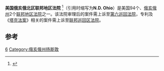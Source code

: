 {{Infobox U.S. district court
|district name =  美国俄亥俄北区联邦地区法院
|abbrev =  N.D. Ohio
|appeals to = 第六巡回
|map image name = 
|map image width = 200
|map image caption = 
|seal = 
|seal size = 160
|established = 1855年2月10日 
|judges assigned = 11
|chief judge = Solomon Oliver, Jr.
|official site = http://www.ohnd.uscourts.gov
}}

'''美国俄亥俄北区联邦地区法院''' <ref name="中文名参考">{{cite web | url=http://cn.cietac.org/magzine/87-10.shtml | title=中文名参考 | accessdate=2013-08-08 }}</ref>（引用时缩写为'''N.D. Ohio'''）是美国94个、[[俄亥俄州|俄亥俄州]]2个[[联邦地区法院|联邦地区法院]]之一。该法院审理后的案件需上诉至[[美国联邦第六巡回上诉法院|第六巡回法院]]，专利及《[[塔克法案|塔克法案]]》相关的案件需上诉至[[联邦巡回区法院|联邦巡回区法院]]。

==参考==
{{reflist}}
{{联邦地区法院}}

[[Category:美国联邦地区法院|6]]
[[Category:俄亥俄州扬斯敦|Category:俄亥俄州扬斯敦]]